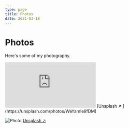 ```yaml
---
type: page
title: Photos
date: 2021-03-18
---
```


# Photos

Here's some of my photography.


<iframe className="glitch"  src="https://curious-tough-scissor.glitch.me/" frameborder="0"></iframe>
[Unsplash ↗ ](https://unsplash.com/photos/WeYamle9fDM)

<Image
  src="/images/photo.jpg"
  alt="Photo"
  width={1125}
  height={750}
  priority
  className="next-image"
/>
[Unsplash ↗ ](https://unsplash.com/photos/ndN00KmbJ1c)
